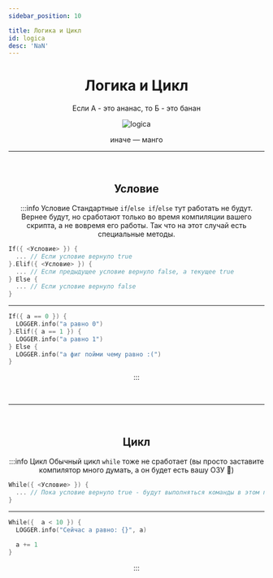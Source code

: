```yaml
---
sidebar_position: 10

title: Логика и Цикл
id: logica
desc: 'NaN'
---
```


<div align="center">

# Логика и Цикл

Если А - это ананас, то Б - это банан

<div className="show" id="mask">

![logica](@site/static/img/doc/titles/Logica0.webp)

</div>

иначе — манго

---

<br />

## Условие

:::info Условие
Стандартные `if`/`else if`/`else` тут работать не будут. Вернее будут, но сработают только во время
компиляции вашего скрипта, а не вовремя его работы. Так что на этот случай есть специальные методы.

<div align="left" id="dont-copy">

```kts
If({ <Условие> }) {
  ... // Если условие вернуло true
}.Elif({ <Условие> }) {
  ... // Если предыдущее условие вернуло false, а текущее true
} Else {
  ... // Если условие вернуло false
}
```

---

```kts title="Пример"
If({ a == 0 }) {
  LOGGER.info("а равно 0")
}.Elif({ a == 1 }) {
  LOGGER.info("а равно 1")
} Else {
  LOGGER.info("а фиг пойми чему равно :(")
}
```

</div>

:::

<br />

---

<br />

## Цикл

:::info Цикл
Обычный цикл `while` тоже не сработает (вы просто заставите компилятор много думать, а он будет есть
вашу ОЗУ 🙂)

<div align="left" id="dont-copy">

```kts
While({ <Условие> }) {
  ... // Пока условие вернуло true - будут выполняться команды в этом поле
}
```

---

```kts title="Пример"
While({  a < 10 }) {
  LOGGER.info("Сейчас a равно: {}", a)
  
  a += 1
}
```

</div>

:::

</div>
